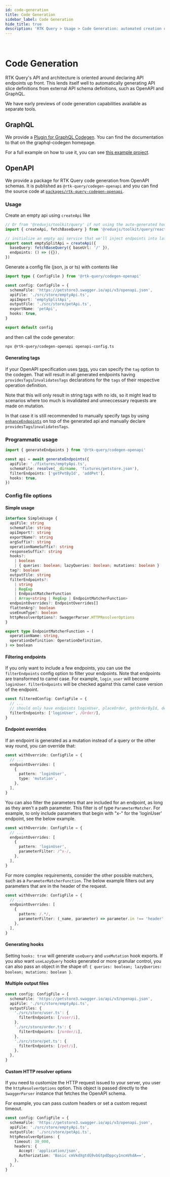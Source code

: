 ```yaml
---
id: code-generation
title: Code Generation
sidebar_label: Code Generation
hide_title: true
description: 'RTK Query > Usage > Code Generation: automated creation of API code'
---
```


&nbsp;

# Code Generation

RTK Query's API and architecture is oriented around declaring API endpoints up front. This lends itself well to automatically generating API slice definitions from external API schema definitions, such as OpenAPI and GraphQL.

We have early previews of code generation capabilities available as separate tools.

## GraphQL

We provide a [Plugin for GraphQL Codegen](https://www.graphql-code-generator.com/docs/plugins/typescript-rtk-query). You can find the documentation to that on the graphql-codegen homepage.

For a full example on how to use it, you can see [this example project](https://github.com/reduxjs/redux-toolkit/tree/master/examples/query/react/graphql-codegen).

## OpenAPI

We provide a package for RTK Query code generation from OpenAPI schemas. It is published as `@rtk-query/codegen-openapi` and you can find the source code at [`packages/rtk-query-codegen-openapi`](https://github.com/reduxjs/redux-toolkit/tree/master/packages/rtk-query-codegen-openapi).

### Usage

Create an empty api using `createApi` like

```ts no-transpile title="src/store/emptyApi.ts"
// Or from '@reduxjs/toolkit/query' if not using the auto-generated hooks
import { createApi, fetchBaseQuery } from '@reduxjs/toolkit/query/react'

// initialize an empty api service that we'll inject endpoints into later as needed
export const emptySplitApi = createApi({
  baseQuery: fetchBaseQuery({ baseUrl: '/' }),
  endpoints: () => ({}),
})
```

Generate a config file (json, js or ts) with contents like

```ts no-transpile title="openapi-config.ts"
import type { ConfigFile } from '@rtk-query/codegen-openapi'

const config: ConfigFile = {
  schemaFile: 'https://petstore3.swagger.io/api/v3/openapi.json',
  apiFile: './src/store/emptyApi.ts',
  apiImport: 'emptySplitApi',
  outputFile: './src/store/petApi.ts',
  exportName: 'petApi',
  hooks: true,
}

export default config
```

and then call the code generator:

```bash
npx @rtk-query/codegen-openapi openapi-config.ts
```

#### Generating tags

If your OpenAPI specification uses [tags](https://swagger.io/docs/specification/grouping-operations-with-tags/), you can specify the `tag` option to the codegen.
That will result in all generated endpoints having `providesTags`/`invalidatesTags` declarations for the `tags` of their respective operation definition.

Note that this will only result in string tags with no ids, so it might lead to scenarios where too much is invalidated and unneccessary requests are made on mutation.

In that case it is still recommended to manually specify tags by using [`enhanceEndpoints`](../api/created-api/code-splitting.mdx) on top of the generated api and manually declare `providesTags`/`invalidatesTags`.

### Programmatic usage

```ts no-transpile title="src/store/petApi.ts"
import { generateEndpoints } from '@rtk-query/codegen-openapi'

const api = await generateEndpoints({
  apiFile: './fixtures/emptyApi.ts',
  schemaFile: resolve(__dirname, 'fixtures/petstore.json'),
  filterEndpoints: ['getPetById', 'addPet'],
  hooks: true,
})
```

### Config file options

#### Simple usage

```ts no-transpile
interface SimpleUsage {
  apiFile: string
  schemaFile: string
  apiImport?: string
  exportName?: string
  argSuffix?: string
  operationNameSuffix?: string
  responseSuffix?: string
  hooks?:
    | boolean
    | { queries: boolean; lazyQueries: boolean; mutations: boolean }
  tag?: boolean
  outputFile: string
  filterEndpoints?:
    | string
    | RegExp
    | EndpointMatcherFunction
    | Array<string | RegExp | EndpointMatcherFunction>
  endpointOverrides?: EndpointOverrides[]
  flattenArg?: boolean
  useEnumType?: boolean
  httpResolverOptions?: SwaggerParser.HTTPResolverOptions
}

export type EndpointMatcherFunction = (
  operationName: string,
  operationDefinition: OperationDefinition,
) => boolean
```

#### Filtering endpoints

If you only want to include a few endpoints, you can use the `filterEndpoints` config option to filter your endpoints.
Note that endpoints are transformed to camel case. For example, `login_user` will become `loginUser`.
`filterEndpoints` will be checked against this camel case version of the endpoint.

```ts no-transpile title="openapi-config.ts"
const filteredConfig: ConfigFile = {
  // ...
  // should only have endpoints loginUser, placeOrder, getOrderById, deleteOrder
  filterEndpoints: ['loginUser', /Order/],
}
```

#### Endpoint overrides

If an endpoint is generated as a mutation instead of a query or the other way round, you can override that:

```ts no-transpile title="openapi-config.ts"
const withOverride: ConfigFile = {
  // ...
  endpointOverrides: [
    {
      pattern: 'loginUser',
      type: 'mutation',
    },
  ],
}
```

You can also filter the parameters that are included for an endpoint, as long as they aren't a path parameter. This filter is of type `ParameterMatcher`. For example, to only include parameters that begin with "x-" for the 'loginUser' endpoint, see the below example.

```ts no-transpile title="openapi-config.ts"
const withOverride: ConfigFile = {
  // ...
  endpointOverrides: [
    {
      pattern: 'loginUser',
      parameterFilter: /^x-/,
    },
  ],
}
```

For more complex requirements, consider the other possible matchers, such as a `ParameterMatcherFunction`. The below example filters out any parameters that are in the header of the request.

```ts no-transpile title="openapi-config.ts"
const withOverride: ConfigFile = {
  // ...
  endpointOverrides: [
    {
      pattern: /.*/,
      parameterFilter: (_name, parameter) => parameter.in !== 'header',
    },
  ],
}
```

#### Generating hooks

Setting `hooks: true` will generate `useQuery` and `useMutation` hook exports. If you also want `useLazyQuery` hooks generated or more granular control, you can also pass an object in the shape of: `{ queries: boolean; lazyQueries: boolean; mutations: boolean }`.

#### Multiple output files

```ts no-transpile title="openapi-config.ts"
const config: ConfigFile = {
  schemaFile: 'https://petstore3.swagger.io/api/v3/openapi.json',
  apiFile: './src/store/emptyApi.ts',
  outputFiles: {
    './src/store/user.ts': {
      filterEndpoints: [/user/i],
    },
    './src/store/order.ts': {
      filterEndpoints: [/order/i],
    },
    './src/store/pet.ts': {
      filterEndpoints: [/pet/i],
    },
  },
}
```

#### Custom HTTP resolver options

If you need to customize the HTTP request issued to your server, you user the `httpResolverOptions` option. This object is passed directly to the `SwaggerParser` instance that fetches the OpenAPI schema.

For example, you can pass custom headers or set a custom request timeout.

```ts no-transpile title="openapi-config.ts"
const config: ConfigFile = {
  schemaFile: 'https://petstore3.swagger.io/api/v3/openapi.json',
  apiFile: './src/store/emptyApi.ts',
  outputFile: './src/store/petApi.ts',
  httpResolverOptions: {
    timeout: 30_000,
    headers: {
      Accept: 'application/json',
      Authorization: 'Basic cmVkdXgtdG9vbGtpdDppcy1ncmVhdA==',
    },
  },
}
```
